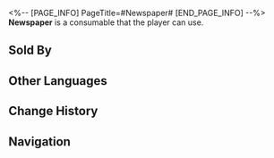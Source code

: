 <%-- [PAGE_INFO]
PageTitle=#Newspaper#
[END_PAGE_INFO] --%>
{{Consumable Infobox
|id          = 408208
|image       = Item Penacony Readable 4.png{{subst:void|<!--$UPLOAD:<<SpriteOutput/ItemFigures/190013.png>-<Item Penacony Readable 4.png>-<Consumable Icons>>-->}}
|type        = undefined
|rarity      = 1
|effect      = Upon use, immediately heals a single ally by 15% of their Max HP plus 150 extra HP.
|description = ''The physical medium of memories, a crucial means for dwellers in the Dreamscape to learn about the outside world, recording one good news after another.''<br />''"News was supposed to make people know about yesterday, live well today, and look forward to tomorrow."''<br />''"However, in the crystalized sweet dream, only good news is allowed."''
|effectType  = 
|effectType2 = 
|effectType3 = 
|recipe      = 
|source1     = [[Newspaper Trolley]]
|source2     = 
|source3     = 
}}
'''Newspaper''' is a consumable that the player can use.

==Sold By==
{{Shop Availability}}

==Other Languages==
{{Other Languages
|en   = Newspaper
|zhs  = 报纸
|zht  = 報紙
|ja   = 新聞紙
|ko   = 신문
|es   = Periódico
|fr   = Journal
|ru   = Газета
|th   = หนังสือพิมพ์
|vi   = Giấy Báo
|de   = Zeitung
|id   = Newspaper
|pt   = Jornal
}}

==Change History==
{{Change History|2.0}}

==Navigation==
{{Consumable Navbox}}